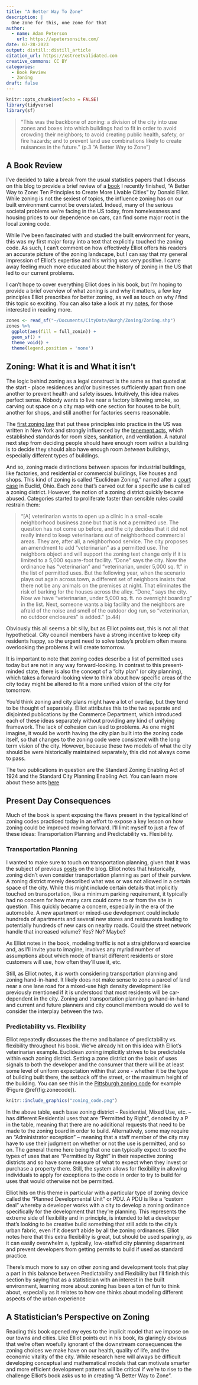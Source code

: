 ```yaml
---
title: "A Better Way To Zone"
description: |
  One zone for this, one zone for that
author:
  - name: Adam Peterson
    url: https://apetersonsite.com/
date: 07-28-2023
output: distill::distill_article
citation_url: https://xstreetvalidated.com
creative_commons: CC BY
categories:
  - Book Review
  - Zoning
draft: false 
---
```


```r
knitr::opts_chunk$set(echo = FALSE)
library(tidyverse)
library(sf)
```

> “This was the backbone of zoning: a division of the city into use zones and boxes into which buildings had to fit in order to avoid crowding their neighbors; to avoid creating public health, safety, or fire hazards; and to prevent land use combinations likely to create nuisances in the future.” (p.3 "A Better Way to Zone")

## A Book Review

I’ve decided to take a break from the usual statistics papers that I discuss on
this blog to provide a brief review of a [book](https://g.co/kgs/hYYsWe) I 
recently finished, “A Better Way to Zone: Ten Principles to Create More
Livable Cities” by Donald Elliot. While zoning is not the sexiest of topics,
the influence zoning has on our built environment cannot be overstated. Indeed,
many of the serious societal problems we’re facing in the US today, from
homelessness and housing prices to our dependence on cars, can find some major
root in the local zoning code. 


While I’ve been fascinated with and studied the built environment for years,
this was my first major foray into a text that explicitly touched the zoning
code. As such, I can’t comment on how effectively Elliot offers his readers an
accurate picture of the zoning landscape, but I can say that my general
impression of Elliot’s expertise and his writing was very positive. I came away
feeling much more educated about the history of zoning in the US that led to our
current problems. 


I can’t hope to cover everything Elliot does in his book, but I’m hoping to
provide a brief overview of what zoning is and why it matters, a few key
principles Elliot prescribes for better zoning, as well as touch on why *I*
find this topic so exciting. You can also take a look at my
[notes](https://docs.google.com/document/d/e/2PACX-1vTvus6fjM0nmt1WKOZZCp7Y-x9JNS8-W5w4wBSK-xXyn4pj4KyGbeuz1gyOLfJ1NhwS88V33LIyzjL-/pub), for those interested in reading more.


```r
zones <- read_sf("~/Documents/CityData/Burgh/Zoning/Zoning.shp")
zones %>% 
  ggplot(aes(fill = full_zonin)) +
  geom_sf() + 
  theme_void() + 
  theme(legend.position = 'none') 
```

## Zoning: What it is and What it isn't 

The logic behind zoning as a legal construct is the same as that quoted at the
start - place residences and/or businesses sufficiently apart from one another 
to prevent health and safety issues. Intuitively, this idea makes perfect sense.
Nobody wants to live near a factory billowing smoke, so carving out space on a
city map with one section for houses to be built, another for shops, and still
another for factories seems reasonable.

The [first zoning law](https://en.wikipedia.org/wiki/1916_Zoning_Resolution) 
that put these principles into practice in the US was
written in New York and strongly influenced by the [tenement acts](https://en.wikipedia.org/wiki/New_York_State_Tenement_House_Act), which
established standards for room sizes, sanitation, and ventilation. A natural 
next step from deciding people should have enough room *within* a building is
to decide they should also have enough room *between* buildings, especially 
different types of buildings.

And so, zoning made distinctions between spaces for industrial buildings, 
like factories, and residential or commercial buildings, like houses
and shops. This kind of zoning is called “Euclidean Zoning,” named after a
[court case](https://en.wikipedia.org/wiki/Village_of_Euclid_v._Ambler_Realty_Co)
in Euclid, Ohio. Each zone that’s carved out for a specific *use* is
called a zoning district. However, the notion of a zoning district quickly
became abused. Categories started to proliferate faster than sensible rules
could restrain them:

>“[A] veterinarian wants to open up a clinic in a small-scale neighborhood
business zone but that is not a permitted use. The question has not come up
before, and the city decides that it did not really intend to keep veterinarians
out of neighborhood commercial areas. They are, after all, a neighborhood 
service. The city proposes an amendment to add “veterinarian” as a permitted 
use. The neighbors object and will support the zoning text change only if it is
limited to a 5,000 square-foot facility. “Done” says the city. Now the
ordinance has “veterinarian” and “veterinarian, under 5,000 sq. ft” in the
list of permitted uses. But the following year, when the scenario plays out
again across town, a different set of neighbors insists that there not be any
animals on the premises at night. That eliminates the risk of barking for the
houses across the alley. “Done,” says the city. Now we have “veterinarian, under
5,000 sq. ft. no overnight boarding” in the list. Next, someone wants a
big facility and the neighbors are afraid of the noise and smell of the outdoor
dog run, so “veterinarian, no outdoor enclosures” is added.” (p.44)


Obviously this all seems a bit silly, but as Elliot points out, this is not all
that hypothetical. City council members have a strong incentive to keep city
residents happy, so the urgent need to solve today’s problem often means
overlooking the problems it will create tomorrow.

It is important to note that zoning codes describe a list of permitted uses
today but are not in any way forward-looking. In contrast to this present-minded
state, there is also the concept of a “city plan” (or city planning), which
takes a forward-looking view to think about how specific areas of the city today
might be altered to fit a more unified vision of the city for tomorrow. 

You’d think zoning and city plans might have a lot of overlap, but they tend to
be thought of separately. Elliot attributes this to the two separate and
disjointed publications by the Commerce Department, which introduced each of
these ideas separately without providing any kind of unifying framework. The
lack of cohesion can lead to problems. As one might imagine, it would be worth
having the city plan built into the zoning code itself, so that changes to the
zoning code were consistent with the long term vision of the city. However, 
because these two models of what the city should be were historically maintained
separately, this did not always come to pass.

<aside>
The two publications in question are the Standard Zoning Enabling Act of 1924
and the Standard City Planning Enabling Act. You can learn more about these
acts [here](https://www.planning.org/growingsmart/enablingacts/#:~:text=A%20Standard%20State%20Zoning%20Enabling%20Act%20(SZEA)&text=It%20included%20a%20grant%20of,and%20amending%20the%20zoning%20regulations.)
</aside>

## Present Day Consequences

Much of the book is spent exposing the flaws present in the typical kind of
zoning codes practiced today in an effort to expose a key lesson on how zoning
could be improved moving forward. I’ll limit myself to just a few of these
ideas: Transportation Planning and Predictability vs. Flexibility.


### Transportation Planning

I wanted to make sure to touch on transportation planning, given that it was
the subject of previous 
[posts](https://xstreetvalidated.com/posts/2021-12-19-propensity-to-cycle/)
on the blog. Elliot notes that historically, 
zoning didn’t even consider transportation planning as part of their purview.
A zoning district merely described what was or was not allowed in a certain
space of the city. While this might include certain details that implicitly 
touched on transportation, like a minimum parking requirement, it typically had
no concern for how many cars could come to or from the site in question. 
This quickly became a concern, especially in the era of the automobile.
A new apartment or mixed-use development could include hundreds of apartments 
and several new stores and restaurants leading to potentially hundreds of
new cars on nearby roads. Could the street network handle that increased
volume? Yes? No? Maybe?

As Elliot notes in the book, modeling traffic is not a straightforward exercise
and, as I’ll invite you to imagine, involves any myriad number of assumptions
about which mode of transit different residents or store customers will use,
how often they’ll use it, etc.  

Still, as Elliot notes, it *is* worth considering transportation planning and 
zoning hand-in-hand. It likely does not make sense to zone a parcel of land near
a one lane road for a mixed-use high density development like previously
mentioned if it is understood that most residents will be car-dependent in the
city. Zoning and transportation planning go hand-in-hand and current and future
planners and city council members would do well to consider the interplay
between the two.

### Predictability vs. Flexibility

Elliot repeatedly discusses the theme and balance of predictability vs.
flexibility throughout his book. We’ve already hit on this idea with Elliot’s
veterinarian example. Euclidean zoning implicitly strives to be predictable
within each zoning district. Setting a zone district on the basis of uses
signals to both the developer and the consumer that there will be at least some
level of uniform expectation within that zone - whether it be the type of
building built there, the setback off the street, or the maximum height of the
building. You can see this in the 
[Pittsburgh zoning code](https://pittsburghpa.gov/dcp/zoning) for example 
(Figure \@ref(fig:zonecode)).

```r
knitr::include_graphics("zoning_code.png")
```

In the above table, each base zoning district – Residential, Mixed Use, etc.
– has different Residential uses that are “Permitted by Right”, denoted by a P
in the table, meaning that there are no additional requests that need to be made
to the zoning board in order to build. Alternatively, some may require an
“Administrator exception” – meaning that a staff member of the city may have to
use their judgment on whether or not the use is permitted, and so on. The
general theme here being that one can typically expect to see the types of uses
that are “Permitted by Right” in their respective zoning districts and so have
some measure of what to expect when they invest or purchase a property there. 
Still, the system allows for flexibility in allowing individuals to apply for 
exceptions to the code in order to try to build for uses that would otherwise
not be permitted. 

Elliot hits on this theme in particular with a particular type of zoning device
called the “Planned Developmental Unit” or PDU. A PDU is like a “custom deal”
whereby a developer works with a city to develop a zoning ordinance specifically 
for the development that they’re planning. This represents the extreme
side of flexibility and in principle, is intended to let a developer that’s
looking to be creative build something that still adds to the city’s urban
fabric, even if it doesn’t abide by all the zoning ordinances. Elliot notes here
that this extra flexibility is great, but should be used sparingly, as it can
easily overwhelm a, typically, low-staffed city planning department and prevent
developers from getting permits to build if used as standard practice. 

There’s much more to say on other zoning and development tools that play a part
in this balance between Predictability and Flexibility but I’ll finish this
section by saying that as a statistician with an interest in the built
environment, learning more about zoning has been a ton of fun to think about,
especially as it relates to how one thinks about modeling different aspects of 
the urban experience


## A Statistician's Perspective on Zoning

Reading this book opened my eyes to the implicit model that we impose on our 
towns and cities. Like Elliot points out in his book, its glaringly obvious 
that we're often woefully ignorant of the downstream consequences the zoning 
choices we make have on our health, quality of life, and the economic vitality 
of the city. While research here will always be difficult developing conceptual 
and mathematical models that can motivate smarter and more efficient 
development patterns will be critical if we're to rise to the challenge 
Elliot's book asks us to in creating "A Better Way to Zone".




